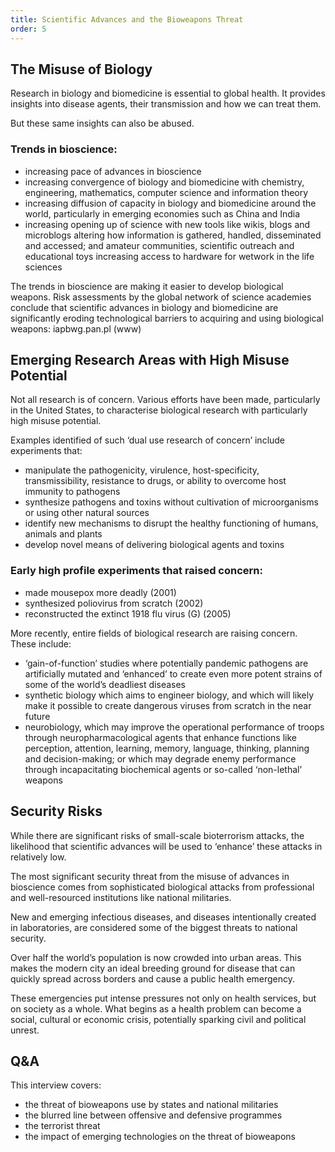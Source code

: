 ```yaml
---
title: Scientific Advances and the Bioweapons Threat
order: 5
---
```



## The Misuse of Biology

Research in biology and biomedicine is essential to global health. It provides insights into disease agents, their transmission and how we can treat them.

But these same insights can also be abused.

### Trends in bioscience:

- increasing pace of advances in bioscience
- increasing convergence of biology and biomedicine with chemistry, engineering, mathematics, computer science and information theory
- increasing diffusion of capacity in biology and biomedicine around the world, particularly in emerging economies such as China and India
- increasing opening up of science with new tools like wikis, blogs and microblogs altering how information is gathered, handled, disseminated and accessed; and amateur communities, scientific outreach and educational toys increasing access to hardware for wetwork in the life sciences

The trends in bioscience are making it easier to develop biological weapons. Risk assessments by the global network of science academies conclude that scientific advances in biology and biomedicine are significantly eroding technological barriers to acquiring and using biological weapons: iapbwg.pan.pl (www)


## Emerging Research Areas with High Misuse Potential

Not all research is of concern. Various efforts have been made, particularly in the United States, to characterise biological research with particularly high misuse potential.

Examples identified of such ‘dual use research of concern’ include experiments that:

- manipulate the pathogenicity, virulence, host-specificity, transmissibility, resistance to drugs, or ability to overcome host immunity to pathogens
- synthesize pathogens and toxins without cultivation of microorganisms or using other natural sources
- identify new mechanisms to disrupt the healthy functioning of humans, animals and plants
- develop novel means of delivering biological agents and toxins

### Early high profile experiments that raised concern:

- made mousepox more deadly (2001)
- synthesized poliovirus from scratch (2002)
- reconstructed the extinct 1918 flu virus (G) (2005)

More recently, entire fields of biological research are raising concern. These include:

- ‘gain-of-function’ studies where potentially pandemic pathogens are artificially mutated and ‘enhanced’ to create even more potent strains of some of the world’s deadliest diseases
- synthetic biology which aims to engineer biology, and which will likely make it possible to create dangerous viruses from scratch in the near future
- neurobiology, which may improve the operational performance of troops through neuropharmacological agents that enhance functions like perception, attention, learning, memory, language, thinking, planning and decision-making; or which may degrade enemy performance through incapacitating biochemical agents or so-called ‘non-lethal’ weapons

## Security Risks

While there are significant risks of small-scale bioterrorism attacks, the likelihood that scientific advances will be used to ‘enhance’ these attacks in relatively low.

The most significant security threat from the misuse of advances in bioscience comes from sophisticated biological attacks from professional and well-resourced institutions like national militaries.

New and emerging infectious diseases, and diseases intentionally created in laboratories, are considered some of the biggest threats to national security.

Over half the world’s population is now crowded into urban areas. This makes the modern city an ideal breeding ground for disease that can quickly spread across borders and cause a public health emergency.

These emergencies put intense pressures not only on health services, but on society as a whole. What begins as a health problem can become a social, cultural or economic crisis, potentially sparking civil and political unrest.

## Q&A

This interview covers:

- the threat of bioweapons use by states and national militaries
- the blurred line between offensive and defensive programmes
- the terrorist threat
- the impact of emerging technologies on the threat of bioweapons

